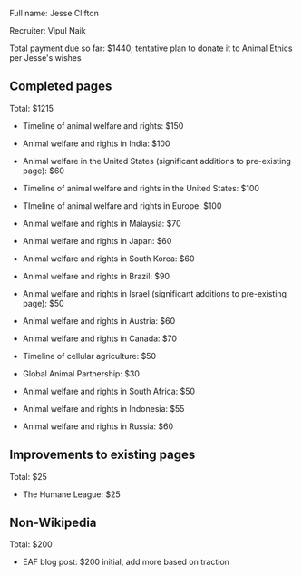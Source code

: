 Full name: Jesse Clifton

Recruiter: Vipul Naik

Total payment due so far: $1440; tentative plan to donate it to Animal Ethics per Jesse's wishes

== Completed pages ==

Total: $1215

* Timeline of animal welfare and rights: $150

* Animal welfare and rights in India: $100

* Animal welfare in the United States (significant additions to pre-existing page): $60

* Timeline of animal welfare and rights in the United States: $100

* TImeline of animal welfare and rights in Europe: $100

* Animal welfare and rights in Malaysia: $70

* Animal welfare and rights in Japan: $60

* Animal welfare and rights in South Korea: $60

* Animal welfare and rights in Brazil: $90

* Animal welfare and rights in Israel (significant additions to pre-existing page): $50

* Animal welfare and rights in Austria: $60

* Animal welfare and rights in Canada: $70

* Timeline of cellular agriculture: $50

* Global Animal Partnership: $30

* Animal welfare and rights in South Africa: $50

* Animal welfare and rights in Indonesia: $55

* Animal welfare and rights in Russia: $60

== Improvements to existing pages ==

Total: $25

* The Humane League: $25

== Non-Wikipedia ==

Total: $200

* EAF blog post: $200 initial, add more based on traction